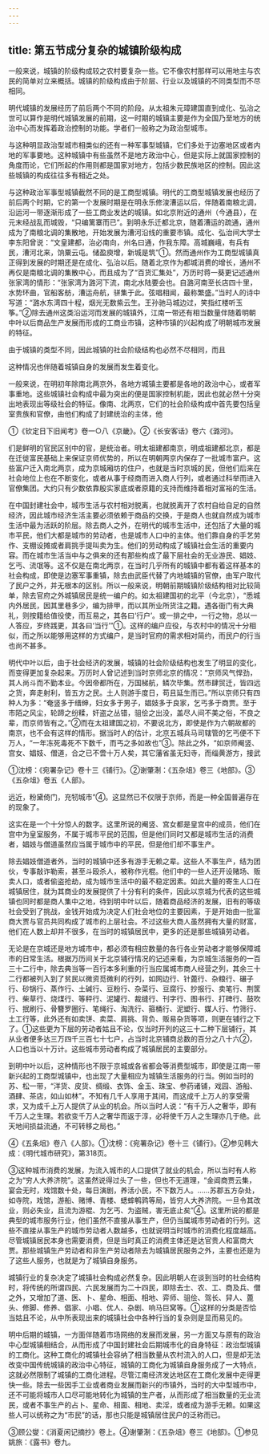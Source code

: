 ```yaml
---
---
---
```

title: 第五节成分复杂的城镇阶级构成
---



一般来说，城镇的阶级构成较之农村要复杂一些。它不像农村那样可以用地主与农民的简单对立来概括。城镇的阶级构成由于阶层、行业以及城镇的不同类型而不尽相同。

明代城镇的发展经历了前后两个不同的阶段。从太祖朱元璋建国直到成化、弘治之世可以算作是明代城镇发展的前期，这一时期的城镇主要是作为全国乃至地方的统治中心而发挥着政治控制的功能。学者们一般称之为政治型城市。

与这种明显政治型城市相类似的还有一种军事型城镇，它们多处于边塞地区或者内地的军事要地。这种城镇中有些虽然不是地方政治中心，但是实际上就国家控制的角度而论，它们所起的作用则都是国家对地方，包括少数民族地区的控制。因此这些城镇的构成往往多有相近之处。

与这种政治军事型城镇截然不同的是工商型城镇。明代的工商型城镇发展也经历了前后两个时期，它的第一个发展时期是在明永乐修浚漕运以后，伴随着南粮北调，沿运河一带逐渐形成了一些工商业发达的城镇。如北京附近的通州（今通县），在元末经战乱而城毁，“只编篱寨而已”。到明永乐迁都北京，随着漕运的疏通，通州成为了南粮北调的集散地，开始发展为漕河沿线的重要市镇。成化、弘治间大学士李东阳曾说：“文皇建都，治必南向，州名曰通，作我东障。高城巍峨，有兵有民，漕河北来，饷粟云屯。储盈庾增，新城是筑”①。然而通州作为工商型城镇真正得到发展的时期还是在成化、弘治以后。随着北京作为都城消费的增长，通州不再仅是南粮北调的集散中心，而且成为了“百货汇集处”，万历时蒋一葵更记述通州张家湾的情形：“张家湾为潞河下流，南北水陆要会也。自潞河南至长店四十里，水势环曲，官船客舫，漕运舟航，骈集于此。弦唱相闻，最称繁盛。”当时人的诗中写道：“潞水东湾四十程，烟光无数紫云生。王孙驰马城边过，笑指红楼听玉筝。”②除去通州这类沿运河而发展的城镇外，江南一带还有相当数量伴随着明朝中叶以后商品生产发展而形成的工商业市镇，这种市镇的兴起构成了明朝城市发展的特征。

由于城镇的类型不同，因此城镇的社会阶级结构也必然不尽相同，而且

这种情况也伴随着城镇自身的发展而发生着变化。

一般来说，在明初年除南北两京外，各地方城镇主要都是各地的政治中心，或者军事重地。这些城镇社会构成中最为突出的便是国家控制机能，因此也就必然十分突出地表现出等级社会的特征。像南、北两京，它们的社会阶级构成中首先要包括皇室贵族和官僚，由他们构成了封建统治的主体，他

①《钦定日下旧闻考》卷一○八《京畿》。②《长安客话》卷六《潞河》。

们是鲜明的官民区别中的官，是统治者。明太祖建都南京，明成祖建都北京，都是在迁徙富民基础上来保证京师优势的，所以在明朝两京内保存了一批城市富户。这些富户迁入南北两京，成为京城厢坊的住户，也就是当时京城的民，但他们后来在社会地位上也在不断变化，或者从事于经商而进入商人行列，或者通过科举而进入官僚集团。大约只有少数依靠殷实家底或者原籍的支持而维持着相对富裕的生活。

在中国封建社会中，城市生活与农村相对脱离，也就脱离开了农村自给自足的自然经济，因此城市经济生活主要必须依赖于商品的交换，于是商人也就自然成为城市生活中最为活跃的阶层。除去商人之外，在明代的城市生活中，还包括了大量的城市平民，他们大都是城市的劳动者，也是城市人口中的主体。他们靠自身的手艺劳作、支棚设摊或者肩挑手提叫卖为生。他们的劳动构成了城镇社会生活的重要内容。而在城市生活当中与之俱来的还有那些构成了最下层社会的无业游民、娼妓、乞丐、流氓等。这不仅是在南北两京，在当时几乎所有的城镇中都有着这样基本的社会构成，即使是边塞军事重镇，除去由武臣代替了内地城镇的官僚，由军户取代了民户之外，并无根本的区别。所以一般来说，明朝前期城镇阶级结构相对比较简单，除去官府之外城镇居民是统一编户的。如太祖建国初的北平（今北京），“悉城内外居民，因其里巷多少，编为排甲，而以其所业所货注之籍。遇各衙门有大典礼，则按籍给值役使，而互易之，其各曰‘行户’。或一排之中，一行之物，总以一人答应，岁终践更，其各曰‘当行’”①。这样的编户应役，与农村中的情况十分相似，而之所以能够用这样的方式编户，是当时官府的需求相对简约，而民户的行当也尚不甚多。

明代中叶以后，由于社会经济的发展，城镇的社会阶级结构也发生了明显的变化，而变得更加复杂起来。万历时人曾记述到当时京师北京的情况：“京师风气悍劲，其人尚斗而不勤本业。今因帝都所在，万国梯航，鳞次毕集。然市肆贸迁，皆四远之货，奔走射利，皆五方之民。土人则游手度日，苟且延生而已。”所以京师只有四种人为多：“奄竖多于缙绅，妇女多于男子，娼妓多于良家，乞丐多于商贾。至于市陌之风尘，轮蹄之纷糅，奸盗之丛错，驵侩之出没，盖尽人间不美之俗，不良之辈，而京师皆有之。”②而在太祖建国之初，不要说北方，即使是作为六朝故都的南京，也不会有这样的情形。据当时人的估计，北京五城兵马司辖管的乞丐便不下万人，“一年冻死毒死不下数千，而丐之多如故也”③。除此之外，“如京师阉竖、宫女、娼妓、僧道，合之已不啻十万人矣，其它藩省虽无妇寺，而缁黄游方，接武

①沈榜：《宛署杂记》卷十三《铺行》。②谢肇淛：《五杂俎》卷三《地部》。③《五杂俎》卷五《人部》。

远近，粉黛倚门，充牣城市”④。这显然已不仅限于京师，而是一种全国普遍存在的现象了。

这实在是一个十分惊人的数字。这里所说的阉竖、宫女都是皇宫中的成员，他们在宫中为皇室服务，不属于城市平民的范围，但是他们同时又都是城市生活的消费者，娼妓与僧道虽然应当属于城市中的平民，但是他们却不事生产。

除去娼妓僧道者外，当时的城镇中还多有游手无赖之辈。这些人不事生产，结为团伙，专事敲诈勒索，甚至斗殴杀人，被称作光棍。他们中的一些人还开设赌场、贩卖人口，或者偷盗抢劫，成为城市生活中的最不稳定因素。如此大量的寄生人口在城镇居住，就为其商业的发展提供了十分有利的条件，因此以京城为代表的这些城镇也同时都是商人集中之地，待到明中叶以后，随着商品经济的发展，旧有的等级社会受到了挑战，金钱开始成为决定人们社会地位的主要因素，于是开始由一批富商大贾与官员共同构成了城市的上层社会。不过这些大商人虽然拥有大量的财富，他们在人数上却并不很多，在当时的城镇居民中，更多的还是那些城镇劳动者。

无论是在京城还是地方城市中，都必须有相应数量的各行各业劳动者才能够保障城市的日常生活。根据万历间关于北京铺行情况的记述来看，为京城生活服务的一百三十二行中，除去典当等一百行本多利重的行当应属城市商人经营之列，其余三十二行都被列入到了贫民以微资觅微利的行列，如网边行、针蓖行、杂粮行、碾子行、砂锅行、蒸作行、土碱行、豆粉行、杂菜行、豆腐行、抄报行、卖笔行、荆筐行、柴草行、烧煤行、等秤行、泥罐行、裁缝行、刊字行、图书行、打碑行、鼓吹行、抿刷行、骨簪罗圈行、笔绳行、淘洗行、箍桶行、泥塑行、媒人行、竹筛行、土工行等，此外还有如卖饼、卖菜、肩挑、背负、贩易杂货等项，则更在铺行之下了。①这些更为下层的劳动者姑且不论，仅当时开列的这三十二种下层铺行，其从业者便多达三万四千三百七十七户，占当时北京铺商总数的百分之八十六②，人口也当以十万计。这些城市劳动者构成了城镇居民的主要部分。

到明中叶以后，这种情形也不限于京城或各省都会等消费型城市，即使是江南一带新兴起的工商型城镇中，也出现了大量相应为城镇生活服务的行当。例如当时的苏、松一带，“洋货、皮货、绸缎、衣饰、金玉、珠宝、参药诸铺，戏园、游船、酒肆、茶店，如山如林”。不知有几千人享用于其间，而这成千上万人的享受需求，又为成千上万人提供了从业的机会。所以当时人说：“有千万人之奢华，即有千万人之生理。若欲变千万人之奢华而返于淳，必将使千万人之生理亦几于绝。此天地间损益流通，不可转移之局也。”

④《五条俎》卷八《人部》。①沈榜：《宛署杂记》卷十三《铺行》。②参见韩大成：《明代城市研究》，第318页。

③这种城市消费的发展，为流入城市的人口提供了就业的机会，所以当时有人称之为“穷人大养济院”。这虽然说得过头了一些，但也不无道理，“金阊商贾云集，宴会无时，戏馆数十处，每日演剧，养活小民，不下数万人。……苏郡五方杂处，如寺院，戏馆，游船、赌博、青楼、蟋蟀鹌鹑等局，皆穷人大养济院。一旦令其改业，则必失业，且流为游棍、为乞丐、为盗贼，害无底止矣”④。这里所说的都是典型的城市服务行业，他们虽然不直接从事生产，但仍当属城市劳动者的行列。这些不直接从事生产的城市劳动者人数越多，也就说明当时城市的消费化程度越高。尽管城镇居民本身也需要消费，但是当时真正的消费主体还是达官贵人和富商大贾。那些城镇生产劳动者和非生产劳动者除去为城镇居民服务之外，主要也还是为了这些人服务，也就是为了城镇自身服务。

城镇行业的复杂决定了城镇社会构成必然复杂。因此明朝人在谈到当时的社会结构时，将传统的所谓四民、六民发展而为二十四民，即除去士、农、工、商及兵、僧之外，又增加了道、医、卜、星命、相面、相地、弈师、驵侩、驾长、舁人、蓖头、修脚、修养、倡家、小唱、优人、杂剧、响马巨窝等。①这样的分类是否恰当姑且不论，从中所表现出来的城镇社会中各种行当的复杂则是显而易见的。

明中后期的城镇，一方面伴随着市场网络的发展而发展，另一方面又与原有的政治中心型城镇相结合，从而形成了中国封建社会后期城市化的自身特征：政治型城镇的工商化。这种工商化的城镇社会容纳了相当数量从农村流入的人口，但是却无法改变中国传统城镇的政治中心特征，城镇的工商化为城镇自身服务成了一大特点，这就必然限制了城镇的工商化进程。尽管江南经济发达地区在工商化发展中走得更快一些。除去一些因手工业或者商业发展而新兴的市镇外，当时的大中型城市中，还不可能将城市人口尽可能地转化为城镇的生产者，从而形成了相当数量的无业流民，或者不事生产的占卜、星命、相面、相地、卖淫，或者成为游手无赖。如果这些人可以统称之为“市民”的话，那也只能是城镇居住民户的泛称而已。

③顾公燮：《消夏闲记摘抄》卷上。④谢肇淛：《五杂俎》卷三《地部》。①参见姚旅：《露书》卷九。